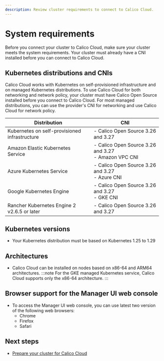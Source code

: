 ```yaml
---
description: Review cluster requirements to connect to Calico Cloud.
---
```


# System requirements

Before you connect your cluster to Calico Cloud, make sure your cluster meets the system requirements.
Your cluster must already have a CNI installed before you can connect to Calico Cloud.

<!--  This file is referenced in the manager UI and its location should not be changed with accounting for references from pendo/manager UI. A symlink so this file exists at install/system-requirements.  -->

## Kubernetes distributions and CNIs

Calico Cloud works with Kubernetes on self-provisioned infrastructure and on managed Kubernetes distributions.
To use Calico Cloud for both networking and network policy, your cluster must have Calico Open Source installed before you connect to Calico Cloud.
For most managed distributions, you can use the provider's CNI for networking and use Calico Cloud for network policy.

| Distribution | CNI |
| --- | --- |
| Kubernetes on self-provisioned infrastructure | - Calico Open Source 3.26 and 3.27 |
| Amazon Elastic Kubernetes Service | - Calico Open Source 3.26 and 3.27<br/> - Amazon VPC CNI |
| Azure Kubernetes Service | - Calico Open Source 3.26 and 3.27<br/> - Azure CNI |
| Google Kubernetes Engine | - Calico Open Source 3.26 and 3.27<br/> - GKE CNI |
| Rancher Kubernetes Engine 2  v2.6.5 or later | - Calico Open Source 3.26 and 3.27 |

## Kubernetes versions

* Your Kubernetes distribution must be based on Kubernetes 1.25 to 1.29

## Architectures

* Calico Cloud can be installed on nodes based on x86-64 and ARM64 architectures.
  :::note
  For the GKE managed Kubernetes service, Calico Cloud supports only the x86-64 architecture.
  :::

## Browser support for the Manager UI web console

* To access the Manager UI web console, you can use latest two version of the following web browsers:
  * Chrome
  * Firefox
  * Safari

## Next steps

* [Prepare your cluster for Calico Cloud](prepare-cluster.mdx)
